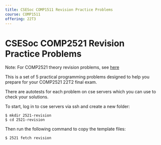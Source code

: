 ```yaml
---
title: CSESoc COMP1511 Revision Practice Problems
course: COMP1511
offering: 22T3
---
```


# CSESoc COMP2521 Revision Practice Problems

Note: For COMP2521 theory revision problems, see [here](https://learn.csesoc.org.au/articles/2521-revision-theory)

This is a set of 5 practical programming problems designed to help you prepare for your COMP2521 22T2 final exam.

There are autotests for each problem on cse servers which you can use to check your solutions.

To start, log in to cse servers via ssh and create a new folder:

```bash:~
$ mkdir 2521-revision
$ cd 2521-revision
```

Then run the following command to copy the template files:

```bash:~/2521-revision
$ 2521 fetch revision
```
